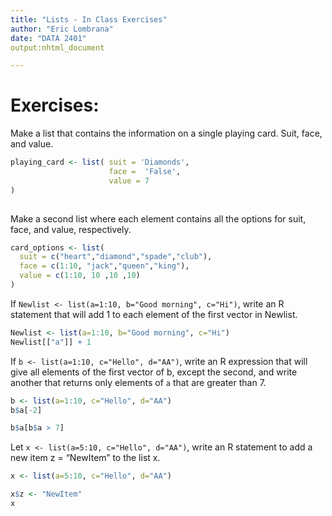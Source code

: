 ```yaml
---
title: "Lists - In Class Exercises"
author: "Eric Lombrana"
date: "DATA 2401"
output:nhtml_document

---
```


# Exercises: 

Make a list that contains the information on a single playing card. Suit, face, and value. 

```r
playing_card <- list( suit = 'Diamonds',
                      face =  'False',
                      value = 7
)
            

```


Make a second list where each element contains all the options for suit, face, and value, respectively. 

```r

card_options <- list(
  suit = c("heart","diamond","spade","club"),
  face = c(1:10, "jack","queen","king"),
  value = c(1:10, 10 ,10 ,10)
)
```


If `Newlist <- list(a=1:10, b="Good morning", c="Hi")`, write an R statement that will add 1 to each element of the first vector in Newlist.

```r
Newlist <- list(a=1:10, b="Good morning", c="Hi")
Newlist[["a"]] + 1


```

If `b <- list(a=1:10, c="Hello", d="AA")`, write an R expression that will give all elements of the first vector of b, except the second, and write another that returns only elements of `a` that are greater than 7.

```r
b <- list(a=1:10, c="Hello", d="AA")
b$a[-2]

b$a[b$a > 7]

```

Let `x <- list(a=5:10, c="Hello", d="AA")`, write an R statement to add a new item z = "NewItem" to the list x.

```r
x <- list(a=5:10, c="Hello", d="AA")

x$z <- "NewItem"
x
```
